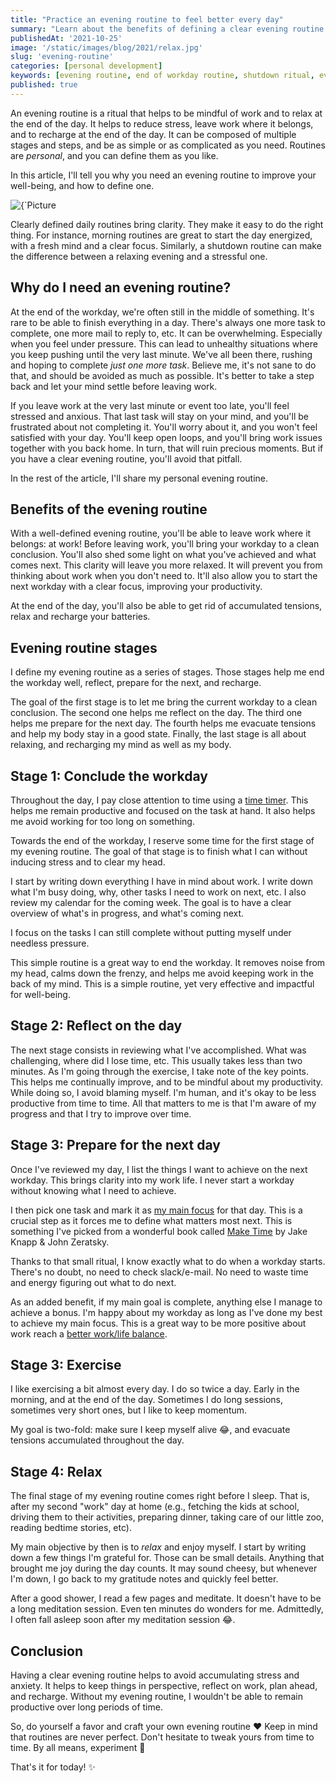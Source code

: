 ```yaml
---
title: "Practice an evening routine to feel better every day"
summary: "Learn about the benefits of defining a clear evening routine to improve your well-being."
publishedAt: '2021-10-25'
image: '/static/images/blog/2021/relax.jpg'
slug: 'evening-routine'
categories: [personal development]
keywords: [evening routine, end of workday routine, shutdown ritual, evening ritual, end of day routine, personal development, well-being, self-care]
published: true
---
```


An evening routine is a ritual that helps to be mindful of work and to relax at the end of the day. It helps to reduce stress, leave work where it belongs, and to recharge at the end of the day. It can be composed of multiple stages and steps, and be as simple or as complicated as you need. Routines are _personal_, and you can define them as you like.

In this article, I'll tell you why you need an evening routine to improve your well-being, and how to define one.

<BlogPostCenteredContent>
  <Image
    alt={`Picture courtesy of Eli DeFaria (https://unsplash.com/@elidefaria)`}
    src={`/static/images/blog/2021/relax.jpg`}
    width={2070}
    height={1180}
    priority
  />
</BlogPostCenteredContent>

Clearly defined daily routines bring clarity. They make it easy to do the right thing. For instance, morning routines are great to start the day energized, with a fresh mind and a clear focus. Similarly, a shutdown routine can make the difference between a relaxing evening and a stressful one.

## Why do I need an evening routine?
At the end of the workday, we're often still in the middle of something. It's rare to be able to finish everything in a day. There's always one more task to complete, one more mail to reply to, etc. It can be overwhelming. Especially when you feel under pressure. This can lead to unhealthy situations where you keep pushing until the very last minute. We've all been there, rushing and hoping to complete _just one more task_. Believe me, it's not sane to do that, and should be avoided as much as possible. It's better to take a step back and let your mind settle before leaving work.

If you leave work at the very last minute or event too late, you'll feel stressed and anxious. That last task will stay on your mind, and you'll be frustrated about not completing it. You'll worry about it, and you won't feel satisfied with your day. You'll keep open loops, and you'll bring work issues together with you back home. In turn, that will ruin precious moments. But if you have a clear evening routine, you'll avoid that pitfall.

In the rest of the article, I'll share my personal evening routine.

## Benefits of the evening routine

With a well-defined evening routine, you'll be able to leave work where it belongs: at work! Before leaving work, you'll bring your workday to a clean conclusion. You'll also shed some light on what you've achieved and what comes next. This clarity will leave you more relaxed. It will prevent you from thinking about work when you don't need to. It'll also allow you to start the next workday with a clear focus, improving your productivity.

At the end of the day, you'll also be able to get rid of accumulated tensions, relax and recharge your batteries.

## Evening routine stages
I define my evening routine as a series of stages. Those stages help me end the workday well, reflect, prepare for the next, and recharge.

The goal of the first stage is to let me bring the current workday to a clean conclusion. The second one helps me reflect on the day. The third one helps me prepare for the next day. The fourth helps me evacuate tensions and help my body stay in a good state. Finally, the last stage is all about relaxing, and recharging my mind as well as my body.

## Stage 1: Conclude the workday
Throughout the day, I pay close attention to time using a [time timer](https://www.amazon.com/Time-Timer-Plus-Minute-Visual/dp/B07GZTQ277?tag=dsebastien00-20). This helps me remain productive and focused on the task at hand. It also helps me avoid working for too long on something.

Towards the end of the workday, I reserve some time for the first stage of my evening routine. The goal of that stage is to finish what I can without inducing stress and to clear my head.

I start by writing down everything I have in mind about work. I write down what I'm busy doing, why, other tasks I need to work on next, etc. I also review my calendar for the coming week. The goal is to have a clear overview of what's in progress, and what's coming next.

I focus on the tasks I can still complete without putting myself under needless pressure.

This simple routine is a great way to end the workday. It removes noise from my head, calms down the frenzy, and helps me avoid keeping work in the back of my mind. This is a simple routine, yet very effective and impactful for well-being.

## Stage 2: Reflect on the day
The next stage consists in reviewing what I've accomplished. What was challenging, where did I lose time, etc. This usually takes less than two minutes. As I'm going through the exercise, I take note of the key points. This helps me continually improve, and to be mindful about my productivity. While doing so, I avoid blaming myself. I'm human, and it's okay to be less productive from time to time. All that matters to me is that I'm aware of my progress and that I try to improve over time.

## Stage 3: Prepare for the next day
Once I've reviewed my day, I list the things I want to achieve on the next workday. This brings clarity into my work life. I never start a workday without knowing what I need to achieve.

I then pick one task and mark it as [my main focus](https://dsebastien.net/blog/2019-08-27-tagging-your-daily-todos-when-moscow-is-not-enough) for that day. This is a crucial step as it forces me to define what matters most next. This is something I've picked from a wonderful book called [Make Time](https://www.amazon.com/Make-Time-Focus-Matters-Every/dp/0525572422?tag=dsebastien00-20) by Jake Knapp & John Zeratsky.

Thanks to that small ritual, I know exactly what to do when a workday starts. There's no doubt, no need to check slack/e-mail. No need to waste time and energy figuring out what to do next.

As an added benefit, if my main goal is complete, anything else I manage to achieve a bonus. I'm happy about my workday as long as I've done my best to achieve my main focus. This is a great way to be more positive about work reach a [better work/life balance](https://dsebastien.net/blog/2020-02-20-steps-towards-a-better-work-life-equilibrium).

## Stage 3: Exercise
I like exercising a bit almost every day. I do so twice a day. Early in the morning, and at the end of the day. Sometimes I do long sessions, sometimes very short ones, but I like to keep momentum.

My goal is two-fold: make sure I keep myself alive 😂, and evacuate tensions accumulated throughout the day.

## Stage 4: Relax
The final stage of my evening routine comes right before I sleep. That is, after my second "work" day at home (e.g., fetching the kids at school, driving them to their activities, preparing dinner, taking care of our little zoo, reading bedtime stories, etc).

My main objective by then is to _relax_ and enjoy myself. I start by writing down a few things I'm grateful for. Those can be small details. Anything that brought me joy during the day counts. It may sound cheesy, but whenever I'm down, I go back to my gratitude notes and quickly feel better.

After a good shower, I read a few pages and meditate. It doesn't have to be a long meditation session. Even ten minutes do wonders for me. Admittedly, I often fall asleep soon after my meditation session 😂.

## Conclusion

Having a clear evening routine helps to avoid accumulating stress and anxiety. It helps to keep things in perspective, reflect on work, plan ahead, and recharge. Without my evening routine, I wouldn't be able to remain productive over long periods of time.

So, do yourself a favor and craft your own evening routine ❤
Keep in mind that routines are never perfect. Don't hesitate to tweak yours from time to time. By all means, experiment 🧪

That's it for today! ✨

<BlogPostSignature />
